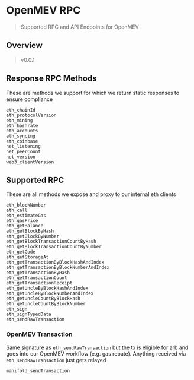 
# OpenMEV RPC 

> Supported RPC and API Endpoints for OpenMEV

## Overview

> v0.0.1


## Response RPC Methods

These are methods we support for which we return static responses to ensure compliance

 ```
eth_chainId 
eth_protocolVersion 
eth_mining 
eth_hashrate 
eth_accounts 
eth_syncing 
eth_coinbase 
net_listening 
net_peerCount 
net_version 
web3_clientVersion 
 ```
 
## Supported RPC

These are all methods we expose and proxy  to our internal eth clients 
 ```
eth_blockNumber 
eth_call 
eth_estimateGas 
eth_gasPrice 
eth_getBalance 
eth_getBlockByHash 
eth_getBlockByNumber 
eth_getBlockTransactionCountByHash 
eth_getBlockTransactionCountByNumber 
eth_getCode 
eth_getStorageAt 
eth_getTransactionByBlockHashAndIndex 
eth_getTransactionByBlockNumberAndIndex 
eth_getTransactionByHash 
eth_getTransactionCount 
eth_getTransactionReceipt 
eth_getUncleByBlockHashAndIndex 
eth_getUncleByBlockNumberAndIndex 
eth_getUncleCountByBlockHash 
eth_getUncleCountByBlockNumber 
eth_sign   
eth_signTypedData   
eth_sendRawTransaction   
```
 
 
### OpenMEV Transaction
 
Same signature as `eth_sendRawTransaction` but the tx is eligible for arb and goes into our OpenMEV workflow (e.g. gas rebate).
Anything received via `eth_sendRawTransaction` just gets relayed

```
manifold_sendTransaction 
```

